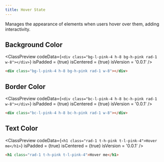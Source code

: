 ```yaml
---
title: Hover State
---
```



Manages the appearance of elements when users hover over them, adding interactivity.

## Background Color

<ClassPreview
  codeData={`
    <div class="bg-l-pink-4 h-8 bg-h-pink rad-1 w-8"></div>
  `}
  isPadded = {true}
  isCentered = {true}
  isVersion = '0.0.1'
/>

```html
<div class="bg-l-pink-4 h-8 bg-h-pink rad-1 w-8"></div>
```

## Border Color

<ClassPreview
  codeData={`
    <div class="bc-l-pink-4 h-8 bc-h-pink rad-1 w-8"></div>
  `}
  isPadded = {true}
  isCentered = {true}
  isVersion = '0.0.1'
/>

```html
<div class="bc-l-pink-4 h-8 bc-h-pink rad-1 w-8"></div>
```

## Text Color

<ClassPreview
  codeData={`
    <h1 class="rad-1 t-h-pink t-l-pink-4">Hover me</h1>
  `}
  isPadded = {true}
  isCentered = {true}
  isVersion = '0.0.1'
/>

```html
<h1 class="rad-1 t-h-pink t-l-pink-4">Hover me</h1>
```